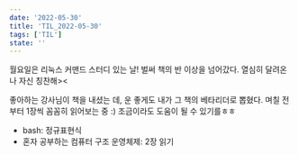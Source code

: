 ```yaml
---
date: '2022-05-30'
title: 'TIL_2022-05-30'
tags: ['TIL']
state: ''
---
```


월요일은 리눅스 커맨드 스터디 있는 날! 벌써 책의 반 이상을 넘어갔다.
열심히 달려온 나 자신 칭찬해><

좋아하는 강사님이 책을 내셨는 데, 운 좋게도 내가 그 책의 베타리더로 뽑혔다.
며칠 전부터 1장씩 꼼꼼히 읽어보는 중 :) 조금이라도 도움이 될 수 있기를ㅎㅎ

- bash: 정규표현식
- 혼자 공부하는 컴퓨터 구조 운영체제: 2장 읽기